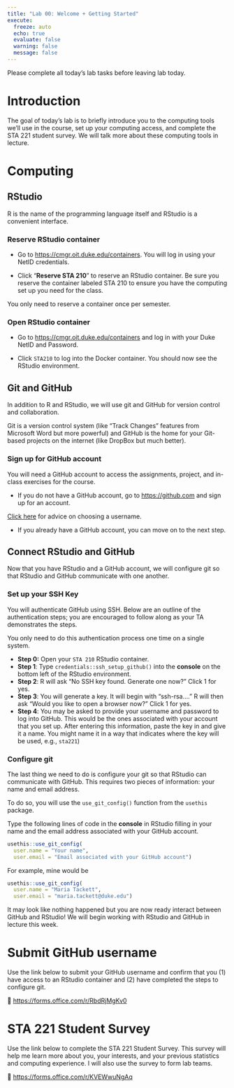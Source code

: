 ```yaml
---
title: "Lab 00: Welcome + Getting Started"
execute:
  freeze: auto
  echo: true
  evaluate: false
  warning: false
  message: false
---
```


::: callout-important
Please complete all today's lab tasks before leaving lab today.
:::

# Introduction

The goal of today's lab is to briefly introduce you to the computing tools we'll use in the course, set up your computing access, and complete the STA 221 student survey. We will talk more about these computing tools in lecture.

# Computing

## RStudio

::: callout-note
R is the name of the programming language itself and RStudio is a convenient interface.
:::

### Reserve RStudio container

-   Go to <https://cmgr.oit.duke.edu/containers>. You will log in using your NetID credentials.

-   Click "**Reserve STA 210**" to reserve an RStudio container. Be sure you reserve the container labeled STA 210 to ensure you have the computing set up you need for the class.

You only need to reserve a container once per semester.

### Open RStudio container

-   Go to <https://cmgr.oit.duke.edu/containers> and log in with your Duke NetID and Password.

-   Click `STA210` to log into the Docker container. You should now see the RStudio environment.

## Git and GitHub

In addition to R and RStudio, we will use git and GitHub for version control and collaboration.

::: callout-note
Git is a version control system (like "Track Changes" features from Microsoft Word but more powerful) and GitHub is the home for your Git-based projects on the internet (like DropBox but much better).
:::

### Sign up for GitHub account

You will need a GitHub account to access the assignments, project, and in-class exercises for the course.

-   If you do not have a GitHub account, go to <https://github.com> and sign up for an account.

::: callout-tip
[Click here](https://happygitwithr.com/github-acct#username-advice) for advice on choosing a username.
:::

-   If you already have a GitHub account, you can move on to the next step.

## Connect RStudio and GitHub

Now that you have RStudio and a GitHub account, we will configure git so that RStudio and GitHub communicate with one another.

### Set up your SSH Key

You will authenticate GitHub using SSH. Below are an outline of the authentication steps; you are encouraged to follow along as your TA demonstrates the steps.

::: callout-note
You only need to do this authentication process one time on a single system.
:::

-   **Step 0:** Open your `STA 210` RStudio container.
-   **Step 1**: Type `credentials::ssh_setup_github()` into the **console** on the bottom left of the RStudio environment.
-   **Step 2**: R will ask "No SSH key found. Generate one now?" Click 1 for yes.
-   **Step 3**: You will generate a key. It will begin with "ssh-rsa...." R will then ask "Would you like to open a browser now?" Click 1 for yes.
-   **Step 4**: You may be asked to provide your username and password to log into GitHub. This would be the ones associated with your account that you set up. After entering this information, paste the key in and give it a name. You might name it in a way that indicates where the key will be used, e.g., `sta221`)

### Configure git

The last thing we need to do is configure your git so that RStudio can communicate with GitHub. This requires two pieces of information: your name and email address.

To do so, you will use the `use_git_config()` function from the `usethis` package.

Type the following lines of code in the **console** in RStudio filling in your name and the email address associated with your GitHub account.

```r
usethis::use_git_config(
  user.name = "Your name", 
  user.email = "Email associated with your GitHub account")
```

For example, mine would be

```r
usethis::use_git_config(
  user.name = "Maria Tackett",
  user.email = "maria.tackett@duke.edu")
```

It may look like nothing happened but you are now ready interact between GitHub and RStudio! We will begin working with RStudio and GitHub in lecture this week.

# Submit GitHub username

Use the link below to submit your GitHub username and confirm that you (1) have access to an RStudio container and (2) have completed the steps to configure git.

🔗 <https://forms.office.com/r/RbdRjMgKv0>

# STA 221 Student Survey

Use the link below to complete the STA 221 Student Survey. This survey will help me learn more about you, your interests, and your previous statistics and computing experience. I will also use the survey to form lab teams.

🔗 <https://forms.office.com/r/KVEWwuNgAq>
